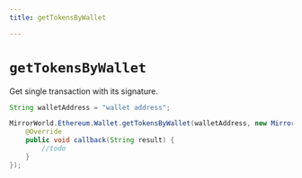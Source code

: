 ```yaml
---
title: getTokensByWallet

---
```


# `getTokensByWallet`
Get single transaction with its signature.

```java
String walletAddress = "wallet address";

MirrorWorld.Ethereum.Wallet.getTokensByWallet(walletAddress, new MirrorCallback() {
    @Override
    public void callback(String result) {
        //todo
    }
});
```
